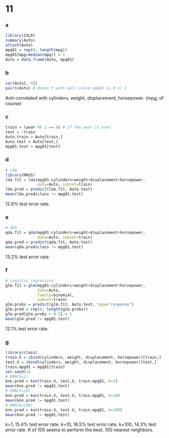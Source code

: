 11
========================================================

### a
```r
library(ISLR)
summary(Auto)
attach(Auto)
mpg01 = rep(0, length(mpg))
mpg01[mpg>median(mpg)] = 1
Auto = data.frame(Auto, mpg01)
```

### b
```r
cor(Auto[,-9])
pairs(Auto) # doesn't work well since mpg01 is 0 or 1
```
Anti-correlated with cylinders, weight, displacement, horsepower.
(mpg, of course)

### c
```r
train = (year %% 2 == 0) # if the year is even
test = !train
Auto.train = Auto[train,]
Auto.test = Auto[test,]
mpg01.test = mpg01[test]
```

### d
```r
# LDA
library(MASS)
lda.fit = lda(mpg01~cylinders+weight+displacement+horsepower,
              data=Auto, subset=train)
lda.pred = predict(lda.fit, Auto.test)
mean(lda.pred$class != mpg01.test)
```
12.6% test error rate.

### e
```r
# QDA
qda.fit = qda(mpg01~cylinders+weight+displacement+horsepower,
              data=Auto, subset=train)
qda.pred = predict(qda.fit, Auto.test)
mean(qda.pred$class != mpg01.test)
```
13.2% test error rate.

### f
```r
# Logistic regression
glm.fit = glm(mpg01~cylinders+weight+displacement+horsepower,
              data=Auto,
              family=binomial,
              subset=train)
glm.probs = predict(glm.fit, Auto.test, type="response")
glm.pred = rep(0, length(glm.probs))
glm.pred[glm.probs > 0.5] = 1
mean(glm.pred != mpg01.test)
```
12.1% test error rate.

### g
```r
library(class)
train.X = cbind(cylinders, weight, displacement, horsepower)[train,]
test.X = cbind(cylinders, weight, displacement, horsepower)[test,]
train.mpg01 = mpg01[train]
set.seed(1)
# KNN(k=1)
knn.pred = knn(train.X, test.X, train.mpg01, k=1)
mean(knn.pred != mpg01.test)
# KNN(k=10)
knn.pred = knn(train.X, test.X, train.mpg01, k=10)
mean(knn.pred != mpg01.test)
# KNN(k=100)
knn.pred = knn(train.X, test.X, train.mpg01, k=100)
mean(knn.pred != mpg01.test)
```
k=1, 15.4% test error rate.
k=10, 16.5% test error rate.
k=100, 14.3% test error rate.
K of 100 seems to perform the best. 100 nearest neighbors.
